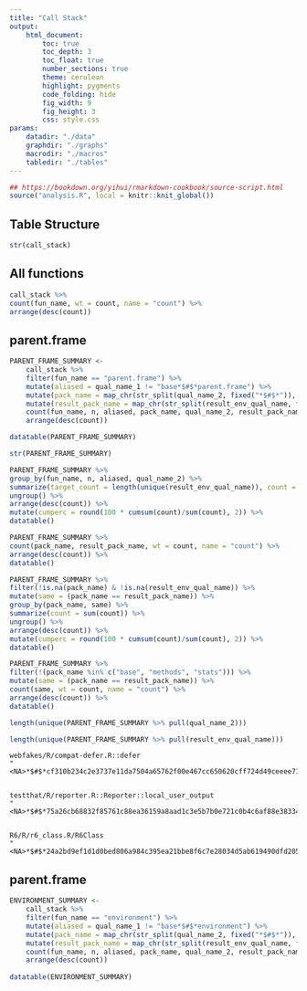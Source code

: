 ```yaml
---
title: "Call Stack"
output:
    html_document:
        toc: true
        toc_depth: 3
        toc_float: true
        number_sections: true
        theme: cerulean
        highlight: pygments
        code_folding: hide
        fig_width: 9
        fig_height: 3
        css: style.css
params:
    datadir: "./data"
    graphdir: "./graphs"
    macrodir: "./macros"
    tabledir: "./tables"
---
```


```r
## https://bookdown.org/yihui/rmarkdown-cookbook/source-script.html
source("analysis.R", local = knitr::knit_global())
```

## Table Structure


```r
str(call_stack)
```


## All functions

```r
call_stack %>% 
count(fun_name, wt = count, name = "count") %>%
arrange(desc(count))
```


## parent.frame

```r
PARENT_FRAME_SUMMARY <-
    call_stack %>% 
    filter(fun_name == "parent.frame") %>% 
    mutate(aliased = qual_name_1 != "base*$#$*parent.frame") %>%
    mutate(pack_name = map_chr(str_split(qual_name_2, fixed("*$#$*")), ~.[1])) %>%
    mutate(result_pack_name = map_chr(str_split(result_env_qual_name, fixed("*$#$*")), ~.[1])) %>%
    count(fun_name, n, aliased, pack_name, qual_name_2, result_pack_name, result_env_qual_name, wt = count, name = "count") %>%
    arrange(desc(count))

datatable(PARENT_FRAME_SUMMARY)

str(PARENT_FRAME_SUMMARY)

PARENT_FRAME_SUMMARY %>%
group_by(fun_name, n, aliased, qual_name_2) %>%
summarize(target_count = length(unique(result_env_qual_name)), count = sum(count)) %>%
ungroup() %>%
arrange(desc(count)) %>%
mutate(cumperc = round(100 * cumsum(count)/sum(count), 2)) %>%
datatable()

PARENT_FRAME_SUMMARY %>%
count(pack_name, result_pack_name, wt = count, name = "count") %>%
arrange(desc(count)) %>%
datatable()

PARENT_FRAME_SUMMARY %>%
filter(!is.na(pack_name) & !is.na(result_env_qual_name)) %>%
mutate(same = (pack_name == result_pack_name)) %>%
group_by(pack_name, same) %>%
summarize(count = sum(count)) %>%
ungroup() %>%
arrange(desc(count)) %>%
mutate(cumperc = round(100 * cumsum(count)/sum(count), 2)) %>%
datatable()

PARENT_FRAME_SUMMARY %>%
filter(!(pack_name %in% c("base", "methods", "stats"))) %>%
mutate(same = (pack_name == result_pack_name)) %>%
count(same, wt = count, name = "count") %>%
arrange(desc(count)) %>%
datatable()

length(unique(PARENT_FRAME_SUMMARY %>% pull(qual_name_2)))

length(unique(PARENT_FRAME_SUMMARY %>% pull(result_env_qual_name)))
```

```
webfakes/R/compat-defer.R::defer
"<NA>*$#$*cf310b234c2e3737e11da7504a65762f00e467cc650620cff724d49ceeee713432d4b32e7bf899c9f41aa742c5b1cd7d3d4cd0fe6845a1faf1b7735a5fd7b047"


testthat/R/reporter.R::Reporter::local_user_output
"<NA>*$#$*75a26cb68832f85761c88ea36159a8aad1c3e5b7b0e721c0b4c6af88e38334fed3bd2b11276711e9ec24f3cbbc105248922632774c5e4bb25f72a71df6f63589"


R6/R/r6_class.R/R6Class
"<NA>*$#$*24a2bd9ef1d1d0bed806a984c395ea21bbe8f6c7e28034d5ab619490dfd2057496cb2893ea5f506ca61e31d3580e8e2ed220a9fc53ee5970cabc102f8fd241eb"
```


## parent.frame

```r
ENVIRONMENT_SUMMARY <-
    call_stack %>% 
    filter(fun_name == "environment") %>% 
    mutate(aliased = qual_name_1 != "base*$#$*environment") %>%
    mutate(pack_name = map_chr(str_split(qual_name_2, fixed("*$#$*")), ~.[1])) %>%
    mutate(result_pack_name = map_chr(str_split(result_env_qual_name, fixed("*$#$*")), ~.[1])) %>%
    count(fun_name, n, aliased, pack_name, qual_name_2, result_pack_name, result_env_qual_name, wt = count, name = "count") %>%
    arrange(desc(count))
    
datatable(ENVIRONMENT_SUMMARY)
```
